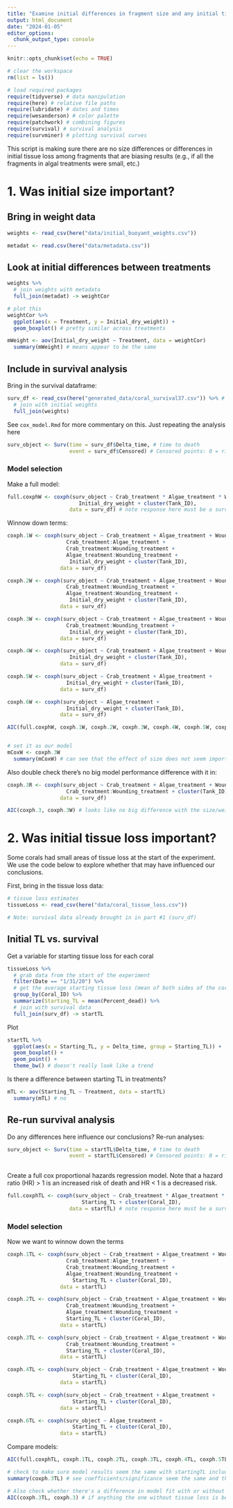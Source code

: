 ```yaml
---
title: "Examine initial differences in fragment size and any initial tissue loss"
output: html_document
date: "2024-01-05"
editor_options: 
  chunk_output_type: console
---
```


```r
knitr::opts_chunk$set(echo = TRUE)

# clear the workspace
rm(list = ls())

# load required packages
require(tidyverse) # data manipulation
require(here) # relative file paths
require(lubridate) # dates and times
require(wesanderson) # color palette
require(patchwork) # combining figures
require(survival) # survival analysis
require(survminer) # plotting survival curves
```

This script is making sure there are no size differences or differences in initial tissue loss among fragments that are biasing results (e.g., if all the fragments in algal treatments were small, etc.)

# 1. Was initial size important?

## Bring in weight data

```r
weights <- read_csv(here("data/initial_buoyant_weights.csv"))

metadat <- read.csv(here("data/metadata.csv")) 
```


## Look at initial differences between treatments

```r
weights %>% 
  # join weights with metadata
  full_join(metadat) -> weightCor

# plot this
weightCor %>% 
  ggplot(aes(x = Treatment, y = Initial_dry_weight)) +
  geom_boxplot() # pretty similar across treatments
```

```r
mWeight <- aov(Initial_dry_weight ~ Treatment, data = weightCor)
  summary(mWeight) # means appear to be the same
```

## Include in survival analysis

Bring in the survival dataframe:

```r
surv_df <- read_csv(here("generated_data/coral_survival37.csv")) %>% # from the survival_wrangling.Rmd script
  # join with initial weights
  full_join(weights)
```

See `cox_model.Rmd` for more commentary on this. Just repeating the analysis here

```r
surv_object <- Surv(time = surv_df$Delta_time, # time to death
                    event = surv_df$Censored) # Censored points: 0 = right censored (not a true death), 1 = event at time
```

### Model selection

Make a full model:

```r
full.coxphW <- coxph(surv_object ~ Crab_treatment * Algae_treatment * Wounding_treatment + 
                       Initial_dry_weight + cluster(Tank_ID), 
                    data = surv_df) # note response here must be a survival object returned by the Surv funtion (why we make the surv_object above)
```

Winnow down terms:

```r
coxph.1W <- coxph(surv_object ~ Crab_treatment + Algae_treatment + Wounding_treatment +
                   Crab_treatment:Algae_treatment +
                   Crab_treatment:Wounding_treatment +
                   Algae_treatment:Wounding_treatment + 
                    Initial_dry_weight + cluster(Tank_ID),
                 data = surv_df)

```

```r
coxph.2W <- coxph(surv_object ~ Crab_treatment + Algae_treatment + Wounding_treatment +
                   Crab_treatment:Wounding_treatment +
                   Algae_treatment:Wounding_treatment + 
                    Initial_dry_weight + cluster(Tank_ID),
                 data = surv_df)
```

```r
coxph.3W <- coxph(surv_object ~ Crab_treatment + Algae_treatment + Wounding_treatment +
                   Crab_treatment:Wounding_treatment + 
                    Initial_dry_weight + cluster(Tank_ID),
                 data = surv_df)
```

```r
coxph.4W <- coxph(surv_object ~ Crab_treatment + Algae_treatment + Wounding_treatment + 
                    Initial_dry_weight + cluster(Tank_ID),
                 data = surv_df)
```

```r
coxph.5W <- coxph(surv_object ~ Crab_treatment + Algae_treatment + 
                   Initial_dry_weight + cluster(Tank_ID),
                 data = surv_df)
```

```r
coxph.6W <- coxph(surv_object ~ Algae_treatment + 
                   Initial_dry_weight + cluster(Tank_ID),
                 data = surv_df)
```


```r
AIC(full.coxphW, coxph.1W, coxph.2W, coxph.3W, coxph.4W, coxph.5W, coxph.6W) # it still looks like the best model is Model 3


# set it as our model
mCoxW <- coxph.3W
  summary(mCoxW) # can see that the effect of size does not seem important
```

Also double check there's no big model performance difference with it in:

```r
coxph.3R <- coxph(surv_object ~ Crab_treatment + Algae_treatment + Wounding_treatment +
                   Crab_treatment:Wounding_treatment + cluster(Tank_ID),
                 data = surv_df)

AIC(coxph.3, coxph.3W) # looks like no big difference with the size/weight term
```

# 2. Was initial tissue loss important?

Some corals had small areas of tissue loss at the start of the experiment. We use the code below to explore whether that may have influenced our conclusions.

First, bring in the tissue loss data:

```r
# tissue loss estimates
tissueLoss <- read_csv(here("data/coral_tissue_loss.csv"))

# Note: survival data already brought in in part #1 (surv_df)
```

## Initial TL vs. survival

Get a variable for starting tissue loss for each coral

```r
tissueLoss %>% 
  # grab data from the start of the experiment
  filter(Date == "1/31/20") %>% 
  # get the average starting tissue loss (mean of both sides of the coral)
  group_by(Coral_ID) %>% 
  summarize(Starting_TL = mean(Percent_dead)) %>% 
  # join with survival data
  full_join(surv_df) -> startTL 
```

Plot

```r
startTL %>% 
  ggplot(aes(x = Starting_TL, y = Delta_time, group = Starting_TL)) +
  geom_boxplot() +
  geom_point() +
  theme_bw() # doesn't really look like a trend
```

Is there a difference between starting TL in treatments?

```r
mTL <- aov(Starting_TL ~ Treatment, data = startTL)
  summary(mTL) # no
```

## Re-run survival analysis 

Do any differences here influence our conclusions? Re-run analyses:

```r
surv_object <- Surv(time = startTL$Delta_time, # time to death
                    event = startTL$Censored) # Censored points: 0 = right censored (not a true death), 1 = event at time
  
```

Create a full cox proportional hazards regression model. Note that a hazard ratio (HR) > 1 is an increased risk of death and HR < 1 is a decreased risk.

```r
full.coxphTL <- coxph(surv_object ~ Crab_treatment * Algae_treatment * Wounding_treatment + 
                        Starting_TL + cluster(Coral_ID), 
                    data = startTL) # note response here must be a survival object returned by the Surv funtion (why we make the surv_object above)

```

### Model selection

Now we want to winnow down the terms

```r
coxph.1TL <- coxph(surv_object ~ Crab_treatment + Algae_treatment + Wounding_treatment +
                   Crab_treatment:Algae_treatment +
                   Crab_treatment:Wounding_treatment +
                   Algae_treatment:Wounding_treatment + 
                     Starting_TL + cluster(Coral_ID),
                 data = startTL)
```

```r
coxph.2TL <- coxph(surv_object ~ Crab_treatment + Algae_treatment + Wounding_treatment +
                   Crab_treatment:Wounding_treatment +
                   Algae_treatment:Wounding_treatment + 
                   Starting_TL + cluster(Coral_ID),
                 data = startTL)
```

```r
coxph.3TL <- coxph(surv_object ~ Crab_treatment + Algae_treatment + Wounding_treatment +
                   Crab_treatment:Wounding_treatment + 
                   Starting_TL + cluster(Coral_ID),
                 data = startTL)
```

```r
coxph.4TL <- coxph(surv_object ~ Crab_treatment + Algae_treatment + Wounding_treatment + 
                     Starting_TL + cluster(Coral_ID),
                 data = startTL)
```

```r
coxph.5TL <- coxph(surv_object ~ Crab_treatment + Algae_treatment + 
                     Starting_TL + cluster(Coral_ID),
                 data = startTL)
```

```r
coxph.6TL <- coxph(surv_object ~ Algae_treatment + 
                     Starting_TL + cluster(Coral_ID),
                 data = startTL)
```

Compare models:

```r
AIC(full.coxphTL, coxph.1TL, coxph.2TL, coxph.3TL, coxph.4TL, coxph.5TL, coxph.6TL) # It still looks like the best model is Model 3

# check to make sure model results seem the same with startingTL included
summary(coxph.3TL) # see coefficients/significance seem the same and there is no strong effect of starting TL

# Also check whether there's a difference in model fit with or without starting TL
AIC(coxph.3TL, coxph.3) # if anything the one without tissue loss is better
```






